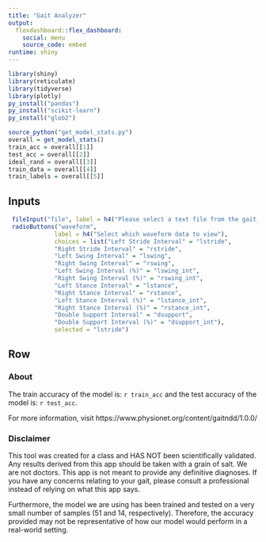 ```yaml
---
title: "Gait Analyzer"
output: 
  flexdashboard::flex_dashboard:
    social: menu
    source_code: embed 
runtime: shiny
---
```


```r
library(shiny)
library(reticulate)
library(tidyverse)
library(plotly)
py_install("pandas")
py_install("scikit-learn")
py_install("glob2")
```

```r
source_python("get_model_stats.py")
overall = get_model_stats()
train_acc = overall[[1]]
test_acc = overall[[2]]
ideal_rand = overall[[3]]
train_data = overall[[4]]
train_labels = overall[[5]]
```

Inputs {.sidebar}
-----------------------------------------------------------------------
```r
 fileInput("file", label = h4("Please select a text file from the gait_data directory"))
 radioButtons("waveform", 
             label = h4("Select which waveform data to view"), 
             choices = list("Left Stride Interval" = "lstride", 
             "Right Stride Interval" = "rstride", 
             "Left Swing Interval" = "lswing", 
             "Right Swing Interval" = "rswing", 
             "Left Swing Interval (%)" = "lswing_int", 
             "Right Swing Interval (%)" = "rswing_int", 
             "Left Stance Interval" = "lstance", 
             "Right Stance Interval" = "rstance",
             "Left Stance Interval (%)" = "lstance_int", 
             "Right Stance Interval (%)" = "rstance_int", 
             "Double Support Interval" = "dsupport", 
             "Double Support Interval (%)" = "dsupport_int"), 
             selected = "lstride")
```

Row {data-height=400, .tabset}
-----------------------------------------------------------------------

### About

The train accuracy of the model is: `r train_acc` and the test accuracy of the model is: `r test_acc`. 

For more information, visit https://www.physionet.org/content/gaitndd/1.0.0/ 

### Disclaimer

This tool was created for a class and HAS NOT been scientifically validated. Any results derived from this app should be taken with a grain of salt. We are not doctors. This app is not meant to provide any definitive diagnoses. If you have any concerns relating to your gait, please consult a professional instead of relying on what this app says. 

Furthermore, the model we are using has been trained and tested on a very small number of samples (51 and 14, respectively). Therefore, the accuracy provided may not be representative of how our model would perform in a real-world setting. 